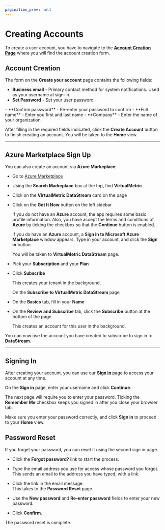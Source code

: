 ```yaml
---
pagination_prev: null
---
```


# Creating Accounts

To create a user account, you have to navigate to the [**Account Creation Page**](https://app.eu-west.cloud.virtualmetric.com/sign-up) where you will find the account creation form.

## Account Creation

The form on the **Create your account** page contains the following fields:

- **Business email** - Primary contact method for system notifications. Used as your username at sign-in.
- **Set Password** - Set your user password
<Include id="password-requirements" />
- **Confirm password** - Re-enter your password to confirm
- **Full name** - Enter you first and last name
- **Company** - Enter the name of your organization

After filling in the required fields indicated, click the **Create Account** button to finish creating an account. You will be taken to the <Topic id="gui-home">**Home**</Topic> view.

---

## Azure Marketplace Sign Up

You can also create an account via **Azure Markeplace**:

- Go to [Azure Marketplace](https://azuremarketplace.microsoft.com)
- Using the **Search Markeplace** box at the top, find **VirtualMetric**
- Click on the **VirtualMetric DataStream** card on the page
- Click on the **Get It Now** button on the left sidebar

  If you do not have an **Azure** account,  the app requires some basic profile information. Also, you have accept the terms and conditions of **Azure** by ticking the checkbox so that the **Continue** button is enabled.

  If you do have an **Azure** account, a **Sign in to Microsoft Azure Marketplace** window appears. Type in your account, and click the **Sign in** button.

  You will be taken to **VirtualMetric DataStream** page.
- Pick your **Subscription** and your **Plan**
- Click **Subscribe**

  This creates your tenant in the background.
  
  On the **Subscribe to VirtualMetric DataStream** page
  
- On the **Basics** tab, fill in your **Name**
- On the **Review and Subscribe** tab, click the **Subscribe** button at the bottom of the page

  This creates an account for this user in the background.

You can now use the account you have created to subscribe to sign in to **DataStream**.

---

## Signing In

After creating your account, you can use our [**Sign in**](https://app.eu-west.cloud.virtualmetric.com/login) page to access your account at any time.

On the **Sign in** page, enter your username and click **Continue**.

The next page will require you to enter your password. Ticking the **Remember Me** checkbox keeps you signed in after you close your browser tab.

Make sure you enter your password correctly, and click **Sign in** to proceed to your **Home** view.

## Password Reset

If you forget your password, you can reset it using the second sign in page.

- Click the **Forgot password?** link to start the process.
- Type the email address you use for access whose password you forgot.\
  This sends an email to the address you have typed, with a link.
- Click the link in the email message.\
  This takes to the **Password Reset** page.
- Use the **New password** and **Re-enter password** fields to enter your new password.

- Click **Confirm**.

The password reset is complete.

<Include id="password-security" />
